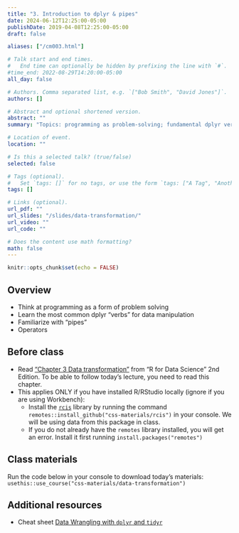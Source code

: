 ```yaml
---
title: "3. Introduction to dplyr & pipes"
date: 2024-06-12T12:25:00-05:00
publishDate: 2019-04-08T12:25:00-05:00
draft: false

aliases: ["/cm003.html"]

# Talk start and end times.
#   End time can optionally be hidden by prefixing the line with `#`.
#time_end: 2022-08-29T14:20:00-05:00
all_day: false

# Authors. Comma separated list, e.g. `["Bob Smith", "David Jones"]`.
authors: []

# Abstract and optional shortened version.
abstract: ""
summary: "Topics: programming as problem-solving; fundamental dplyr verbs for data manipulation; operators; pipes."

# Location of event.
location: ""

# Is this a selected talk? (true/false)
selected: false

# Tags (optional).
#   Set `tags: []` for no tags, or use the form `tags: ["A Tag", "Another Tag"]` for one or more tags.
tags: []

# Links (optional).
url_pdf: ""
url_slides: "/slides/data-transformation/"
url_video: ""
url_code: ""

# Does the content use math formatting?
math: false
---
```


```r
knitr::opts_chunk$set(echo = FALSE)
```

## Overview

* Think at programming as a form of problem solving
* Learn the most common dplyr "verbs" for data manipulation
* Familiarize with "pipes"
* Operators


## Before class

* Read ["Chapter 3 Data transformation"](https://r4ds.hadley.nz/data-transform) from "R for Data Science" 2nd Edition. To be able to follow today's lecture, you need to read this chapter. 
* This applies ONLY if you have installed R/RStudio locally (ignore if you are using Workbench): 
    * Install the [`rcis`](https://github.com/css-materials/rcis) library by running the command `remotes::install_github("css-materials/rcis")` in your console. We will be using data from this package in class.
    * If you do not already have the `remotes` library installed, you will get an error. Install it first running `install.packages("remotes")`
    

## Class materials

Run the code below in your console to download today’s materials: `usethis::use_course("css-materials/data-transformation")`


## Additional resources

* Cheat sheet [Data Wrangling with `dplyr` and `tidyr`](https://www.rstudio.com/wp-content/uploads/2015/02/data-wrangling-cheatsheet.pdf)


<!--
* [Computer programming as a form of problem solving](/notes/problem-solving/)
* [`dplyr` in brief](/notes/dplyr/)
* [Practice transforming college education data](/notes/transform-college/)
* [Pipes in R](/notes/pipes/) taken from "Functions" lecture of Oct 25
* Complete your peer evaluations for homework 01. Review the following:
    * [General Homework Rubric](/faq/homework-evaluations/)
    * [Performing peer review](/faq/peer-evaluations/)
    * To find which peers you will evaluate:
        * Navigate to the [course organization page on GitHub](https://github.coecis.cornell.edu/cis-fa22)
        * Find the `hw01` repos you can see that are not your own repo
        * Open the repos and find the pull request. You can then initiate a [code review](https://github.com/features/code-review) to leave detailed feedback.
-->